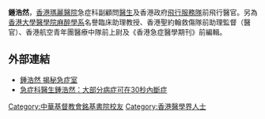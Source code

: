 {{多個問題|
{{blpsources|time=2017-02-05T08:18:57+00:00}}
{{no footnotes|time=2017-02-05T08:18:57+00:00}}
}}
'''鍾浩然'''，[[香港|香港]][[瑪麗醫院|瑪麗醫院]]急症科副顧問[[醫生|醫生]]及香港政府[[飛行服務隊|飛行服務隊]]前飛行醫官。另為[[香港大學醫學院|香港大學醫學院]][[麻醉學系|麻醉學系]]名譽臨床助理教授、香港聖約翰救傷隊前助理監督（醫官）、香港航空青年團醫療中隊前上尉及《香港急症醫學期刊》前編輯。

==外部連結==
*[http://paper.wenweipo.com/2013/11/25/OT1311250008.htm 鍾浩然 揭秘急症室]
*[https://www1.hkej.com/dailynews/culture/article/1899875/急症科醫生鍾浩然%EF%BC%9A大部分病症可在30秒內斷症 急症科醫生鍾浩然：大部分病症可在30秒內斷症]

[[Category:中華基督教會銘基書院校友|Category:中華基督教會銘基書院校友]]
[[Category:香港醫學界人士|Category:香港醫學界人士]]